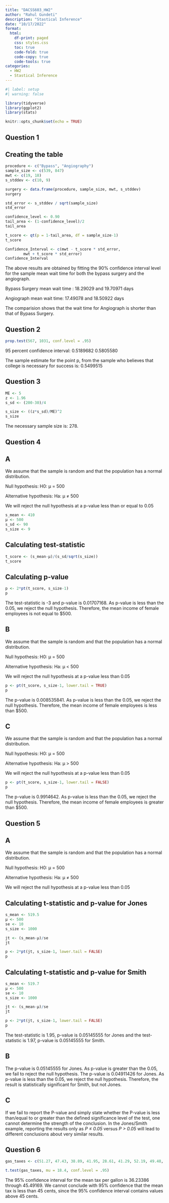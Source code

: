 ```yaml
---
title: "DACSS603_HW2"
author: "Rahul Gundeti"
description: "Stastical Inference"
date: "10/17/2022"
format:
  html:
    df-print: paged
    css: styles.css
    toc: true
    code-fold: true
    code-copy: true
    code-tools: true
categories:
  - HW2
  - Stastical Inference
---
```


```r
#| label: setup
#| warning: false

library(tidyverse)
library(ggplot2)
library(stats)

knitr::opts_chunk$set(echo = TRUE)
```

## Question 1

## Creating the table

```r
procedure <- c("Bypass", "Angiography")
sample_size <- c(539, 847)
mwt <- c(19, 18)
s_stddev <- c(10, 9)

surgery <- data.frame(procedure, sample_size, mwt, s_stddev)
surgery
```

```r
std_error <- s_stddev / sqrt(sample_size)
std_error
```

```r
confidence_level <- 0.90
tail_area <- (1-confidence_level)/2
tail_area
```

```r
t_score <- qt(p = 1-tail_area, df = sample_size-1)
t_score
```

```r
Confidence_Interval <- c(mwt - t_score * std_error,
        mwt + t_score * std_error)
Confidence_Interval
```


The above results are obtained by fitting the 90% confidence interval level for the sample mean wait time for both the bypass surgery and the angiograph.

Bypass Surgery mean wait time : 18.29029 and 19.70971 days

Angiograph mean wait time: 17.49078 and 18.50922 days

The comparision shows that the wait time for Angiograph is shorter than that of Bypass Surgery.


## Question 2

```r
prop.test(567, 1031, conf.level = .95)
```

95 percent confidence interval: 0.5189682 0.5805580
 
The sample estimate for the point p, from the sample who believes that college is necessary for success is: 0.5499515

## Question 3

```r
ME <- 5
z <- 1.96
s_sd <- (200-30)/4

s_size <- ((z*s_sd)/ME)^2
s_size
```

The necessary sample size is: 278.

## Question 4

## A

We assume that the sample is random and that the population has a normal distribution.

Null hypothesis: H0: μ = 500

Alternative hypothesis: Ha: μ ≠ 500

We will reject the null hypothesis at a p-value less than or equal to 0.05

```r
s_mean <- 410
μ <- 500
s_sd <- 90
s_size <- 9
```

## Calculating test-statistic

```r
t_score <- (s_mean-μ)/(s_sd/sqrt(s_size))
t_score
```

## Calculating p-value

```r
p <- 2*pt(t_score, s_size-1)
p
```

The test-statistic is -3 and p-value is 0.01707168. As p-value is less than the 0.05, we reject the null hypothesis. Therefore, the mean income of female employees is not equal to $500.

## B

We assume that the sample is random and that the population has a normal distribution.

Null hypothesis: H0: μ = 500

Alternative hypothesis: Ha: μ < 500

We will reject the null hypothesis at a p-value less than 0.05

```r
p <- pt(t_score, s_size-1, lower.tail = TRUE)
p
```

The p-value is 0.008535841. As p-value is less than the 0.05, we reject the null hypothesis. Therefore, the mean income of female employees is less than $500.

## C

We assume that the sample is random and that the population has a normal distribution.

Null hypothesis: H0: μ = 500

Alternative hypothesis: Ha: μ > 500

We will reject the null hypothesis at a p-value less than 0.05

```r
p <- pt(t_score, s_size-1, lower.tail = FALSE)
p
```

The p-value is 0.9914642. As p-value is less than the 0.05, we reject the null hypothesis. Therefore, the mean income of female employees is greater than $500.

## Question 5

## A

We assume that the sample is random and that the population has a normal distribution.

Null hypothesis: H0: μ = 500

Alternative hypothesis: Ha: μ ≠ 500

We will reject the null hypothesis at a p-value less than 0.05

## Calculating t-statistic and p-value for Jones

```r
s_mean <- 519.5
μ <- 500
se <- 10
s_size <- 1000

jt <- (s_mean-μ)/se
jt

p <- 2*pt(jt, s_size-1, lower.tail = FALSE)
p
```

## Calculating t-statistic and p-value for Smith

```r
s_mean <- 519.7
μ <- 500
se <- 10
s_size <- 1000

jt <- (s_mean-μ)/se
jt

p <- 2*pt(jt, s_size-1, lower.tail = FALSE)
p
```

The test-statistic is 1.95, p-value is 0.05145555 for Jones and the test-statistic is 1.97, p-value is 0.05145555 for Smith.

## B

The p-value is 0.05145555 for Jones. As p-value is greater than the 0.05, we fail to reject the null hypothesis. The p-value is 0.04911426 for Jones. As p-value is less than the 0.05, we reject the null hypothesis. Therefore, the result is statistically significant for Smith, but not Jones.

## C

If we fail to report the P-value and simply state whether the P-value is less than/equal to or greater than the defined significance level of the test, one cannot determine the strength of the conclusion. In the Jones/Smith example, reporting the results only as *P ≤ 0.05* versus *P > 0.05* will lead to different conclusions about very similar results.

## Question 6

```r
gas_taxes <- c(51.27, 47.43, 38.89, 41.95, 28.61, 41.29, 52.19, 49.48, 35.02, 48.13, 39.28, 54.41, 41.66, 30.28, 18.49, 38.72, 33.41, 45.02)

t.test(gas_taxes, mu = 18.4, conf.level = .95)
```

The 95% confidence interval for the mean tax per gallon is 36.23386 through 45.49169. We cannot conclude with 95% confidence that the mean tax is less than 45 cents, since the 95% confidence interval contains values above 45 cents.
